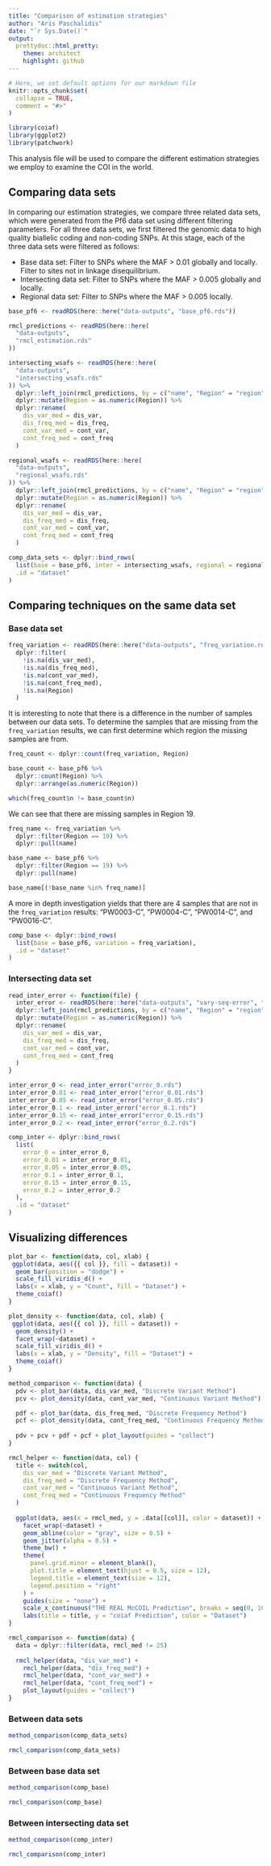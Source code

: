 ```yaml
---
title: "Comparison of estimation strategies"
author: "Aris Paschalidis"
date: "`r Sys.Date()`"
output:
  prettydoc::html_pretty:
    theme: architect
    highlight: github
---
```


```r
# Here, we set default options for our markdown file
knitr::opts_chunk$set(
  collapse = TRUE,
  comment = "#>"
)

library(coiaf)
library(ggplot2)
library(patchwork)
```

This analysis file will be used to compare the different estimation strategies
we employ to examine the COI in the world. 

## Comparing data sets

In comparing our estimation
strategies, we compare three related data sets, which were generated from the
Pf6 data set using different filtering parameters. For all three data sets, we
first filtered the genomic data to high quality biallelic coding and non-coding
SNPs. At this stage, each of the three data sets were filtered as follows:

- Base data set: Filter to SNPs where the MAF > 0.01 globally and locally.
Filter to sites not in linkage disequilibrium.
- Intersecting data set: Filter to SNPs where the MAF > 0.005 globally and
locally.
- Regional data set: Filter to SNPs where the MAF > 0.005 locally.

```r
base_pf6 <- readRDS(here::here("data-outputs", "base_pf6.rds"))
```

```r
rmcl_predictions <- readRDS(here::here(
  "data-outputs",
  "rmcl_estimation.rds"
))
```

```r
intersecting_wsafs <- readRDS(here::here(
  "data-outputs", 
  "intersecting_wsafs.rds"
)) %>%
  dplyr::left_join(rmcl_predictions, by = c("name", "Region" = "region")) %>% 
  dplyr::mutate(Region = as.numeric(Region)) %>% 
  dplyr::rename(
    dis_var_med = dis_var, 
    dis_freq_med = dis_freq, 
    cont_var_med = cont_var, 
    cont_freq_med = cont_freq
  )
```

```r
regional_wsafs <- readRDS(here::here(
  "data-outputs", 
  "regional_wsafs.rds"
)) %>%
  dplyr::left_join(rmcl_predictions, by = c("name", "Region" = "region")) %>% 
  dplyr::mutate(Region = as.numeric(Region)) %>% 
  dplyr::rename(
    dis_var_med = dis_var, 
    dis_freq_med = dis_freq, 
    cont_var_med = cont_var, 
    cont_freq_med = cont_freq
  )
```

```r
comp_data_sets <- dplyr::bind_rows(
  list(base = base_pf6, inter = intersecting_wsafs, regional = regional_wsafs), 
  .id = "dataset"
)
```

## Comparing techniques on the same data set

### Base data set

```r
freq_variation <- readRDS(here::here("data-outputs", "freq_variation.rds")) %>% 
  dplyr::filter(
    !is.na(dis_var_med), 
    !is.na(dis_freq_med), 
    !is.na(cont_var_med), 
    !is.na(cont_freq_med), 
    !is.na(Region)
  )
```

It is interesting to note that there is a difference in the number of samples
between our data sets. To determine the samples that are missing from the
`freq_variation` results, we can first determine which region the missing
samples are from.

```r
freq_count <- dplyr::count(freq_variation, Region)

base_count <- base_pf6 %>% 
  dplyr::count(Region) %>% 
  dplyr::arrange(as.numeric(Region))

which(freq_count$n != base_count$n)
```

We can see that there are missing samples in Region 19.

```r
freq_name <- freq_variation %>% 
  dplyr::filter(Region == 19) %>% 
  dplyr::pull(name)

base_name <- base_pf6 %>% 
  dplyr::filter(Region == 19) %>% 
  dplyr::pull(name)

base_name[(!base_name %in% freq_name)]
```

A more in depth investigation yields that there are 4
samples that are not in the `freq_variation` results: "PW0003-C", "PW0004-C",
"PW0014-C", and "PW0016-C".

```r
comp_base <- dplyr::bind_rows(
  list(base = base_pf6, variation = freq_variation), 
  .id = "dataset"
)
```

### Intersecting data set

```r
read_inter_error <- function(file) {
  inter_error <- readRDS(here::here("data-outputs", "vary-seq-error", file)) %>% 
  dplyr::left_join(rmcl_predictions, by = c("name", "Region" = "region")) %>% 
  dplyr::mutate(Region = as.numeric(Region)) %>% 
  dplyr::rename(
    dis_var_med = dis_var, 
    dis_freq_med = dis_freq, 
    cont_var_med = cont_var, 
    cont_freq_med = cont_freq
  )
}

inter_error_0 <- read_inter_error("error_0.rds")
inter_error_0.01 <- read_inter_error("error_0.01.rds")
inter_error_0.05 <- read_inter_error("error_0.05.rds")
inter_error_0.1 <- read_inter_error("error_0.1.rds")
inter_error_0.15 <- read_inter_error("error_0.15.rds")
inter_error_0.2 <- read_inter_error("error_0.2.rds")
```

```r
comp_inter <- dplyr::bind_rows(
  list(
    error_0 = inter_error_0,
    error_0.01 = inter_error_0.01,
    error_0.05 = inter_error_0.05,
    error_0.1 = inter_error_0.1,
    error_0.15 = inter_error_0.15,
    error_0.2 = inter_error_0.2
  ), 
  .id = "dataset"
)
```

## Visualizing differences

```r
plot_bar <- function(data, col, xlab) {
 ggplot(data, aes({{ col }}, fill = dataset)) +
  geom_bar(position = "dodge") +
  scale_fill_viridis_d() +
  labs(x = xlab, y = "Count", fill = "Dataset") +
  theme_coiaf()
}

plot_density <- function(data, col, xlab) {
 ggplot(data, aes({{ col }}, fill = dataset)) +
  geom_density() +
  facet_wrap(~dataset) +
  scale_fill_viridis_d() +
  labs(x = xlab, y = "Density", fill = "Dataset") +
  theme_coiaf()
}

method_comparison <- function(data) {
  pdv <- plot_bar(data, dis_var_med, "Discrete Variant Method")
  pcv <- plot_density(data, cont_var_med, "Continuous Variant Method")

  pdf <- plot_bar(data, dis_freq_med, "Discrete Frequency Method")
  pcf <- plot_density(data, cont_freq_med, "Continuous Frequency Method")
  
  pdv + pcv + pdf + pcf + plot_layout(guides = "collect")
}

rmcl_helper <- function(data, col) {
  title <- switch(col,
    dis_var_med = "Discrete Variant Method",
    dis_freq_med = "Discrete Frequency Method",
    cont_var_med = "Continuous Variant Method",
    cont_freq_med = "Continuous Frequency Method"
  )
  
  ggplot(data, aes(x = rmcl_med, y = .data[[col]], color = dataset)) +
    facet_wrap(~dataset) +
    geom_abline(color = "gray", size = 0.5) +
    geom_jitter(alpha = 0.5) +
    theme_bw() +
    theme(
      panel.grid.minor = element_blank(), 
      plot.title = element_text(hjust = 0.5, size = 12), 
      legend.title = element_text(size = 12), 
      legend.position = "right"
    ) +
    guides(size = "none") +
    scale_x_continuous("THE REAL McCOIL Prediction", breaks = seq(0, 10)) +
    labs(title = title, y = "coiaf Prediction", color = "Dataset")
}

rmcl_comparison <- function(data) {
  data = dplyr::filter(data, rmcl_med != 25)
  
  rmcl_helper(data, "dis_var_med") + 
    rmcl_helper(data, "dis_freq_med") +
    rmcl_helper(data, "cont_var_med") +
    rmcl_helper(data, "cont_freq_med") + 
    plot_layout(guides = "collect")
}
```

### Between data sets

```r
method_comparison(comp_data_sets)
```

```r
rmcl_comparison(comp_data_sets)
```

### Between base data set

```r
method_comparison(comp_base)
```

```r
rmcl_comparison(comp_base)
```

### Between intersecting data set

```r
method_comparison(comp_inter)
```

```r
rmcl_comparison(comp_inter)
```


<!-- ## Isolating samples where we deviate from RMCL -->

<!-- First find samples where RMCL predicts a high COI. -->

<!-- ```{r high coi samples} -->
<!-- high_samples <- combined_data %>%  -->
<!--   dplyr::filter(dataset == "inter", rmcl_med == 1, cont_freq_med > 3) %>%  -->
<!--   dplyr::select(name, Region) -->
<!-- ``` -->

<!-- Plot the sample -->

<!-- ```{r plot the sample} -->
<!-- path <- "~/Desktop/Malaria/COI data/" -->
<!-- # rmcl_wsafs <- readRDS(paste0(path, "RMCL_wsafs_unique.rds")) -->

<!-- purrr::walk(seq_len(nrow(high_samples)), function(i) { -->
<!--   if (i %% 6 == 1) { -->
<!--     pdf(paste0("analysis/comparison-figures/new_inter_samples_", i, ".pdf")) -->
<!--     par(mfrow = c(3, 2)) -->
<!--   } -->

<!--   sample_name <- high_samples$name[i] -->
<!--   # sample_name <- "PT0190-Cx" -->
<!--   # sample_region <- 16 -->
<!--   sample_region <- high_samples$Region[i] -->

<!--   path <- "~/Desktop/Malaria/COI data/new-wsafs/intersecting-regions/" -->
<!--   wsaf_matrix <- readRDS(paste0(path, glue::glue("region_{sample_region}.rds"))) -->

<!--   # # Get region matrix -->
<!--   # wsaf_matrix <- names(rmcl_wsafs) %>% -->
<!--   #   stringr::str_detect(stringr::str_c("cat_region_", sample_region, "_vcf_0")) %>% -->
<!--   #   purrr::keep(rmcl_wsafs, .) -->
<!--   # wsaf_matrix <- wsaf_matrix[[1]] -->

<!--   plaf <- colMeans(wsaf_matrix, na.rm = T) -->
<!--   wsaf <- wsaf_matrix[sample_name, ] -->
<!--   input <- tibble::tibble(wsmaf = wsaf, plmaf = plaf) %>% tidyr::drop_na() -->

<!--   minor <- input %>%  -->
<!--     dplyr::mutate( -->
<!--       wsmaf = ifelse(plmaf > 0.5, 1 - wsmaf, wsmaf), -->
<!--       plmaf = ifelse(plmaf > 0.5, 1 - plmaf, plmaf) -->
<!--     ) %>%  -->
<!--     dplyr::filter(wsmaf > 0 & wsmaf < 1) -->

<!--   plot(minor$plmaf, minor$wsmaf, main = sample_name, pch = 20, cex = 1, col = "black") -->

<!--   # # Compute windowed averages -->
<!--   # df_grouped <- process_real( -->
<!--   #   minor$wsmaf, minor$plmaf, -->
<!--   #   coi_method = "frequency" -->
<!--   # ) -->
<!--   #  -->
<!--   # # What was the seq error? -->
<!--   # df_grouped$seq_error -->
<!--   #  -->
<!--   # # Add average to plot -->
<!--   # lines(df_grouped$data$midpoints, df_grouped$data$m_variant, -->
<!--   #   col = "blue", lwd = 2, type = "o", pch = 20 -->
<!--   # ) -->

<!--   if (i %% 6 == 0 | i == nrow(high_samples)) dev.off() -->
<!-- }) -->
<!-- ``` -->


